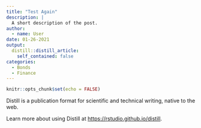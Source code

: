 ```yaml
---
title: "Test Again"
description: |
  A short description of the post.
author:
  - name: User
date: 01-26-2021
output:
  distill::distill_article:
    self_contained: false
categories:
  - Bonds
  - Finance
---
```



```r
knitr::opts_chunk$set(echo = FALSE)
```

Distill is a publication format for scientific and technical writing, native to the web.

Learn more about using Distill at <https://rstudio.github.io/distill>.



